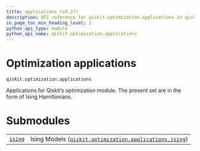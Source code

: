 ```yaml
---
title: applications (v0.27)
description: API reference for qiskit.optimization.applications in qiskit v0.27
in_page_toc_min_heading_level: 2
python_api_type: module
python_api_name: qiskit.optimization.applications
---
```


<span id="module-qiskit.optimization.applications" />

<span id="qiskit-optimization-applications" />

<span id="optimization-applications-qiskit-optimization-applications" />

# Optimization applications

`qiskit.optimization.applications`

Applications for Qiskit’s optimization module. The present set are in the form of Ising Hamiltonians.

# Submodules

|                                                                                                                                          |                                                                                                                                                                                          |
| ---------------------------------------------------------------------------------------------------------------------------------------- | ---------------------------------------------------------------------------------------------------------------------------------------------------------------------------------------- |
| [`ising`](qiskit.optimization.applications.ising#module-qiskit.optimization.applications.ising "qiskit.optimization.applications.ising") | Ising Models ([`qiskit.optimization.applications.ising`](qiskit.optimization.applications.ising#module-qiskit.optimization.applications.ising "qiskit.optimization.applications.ising")) |

